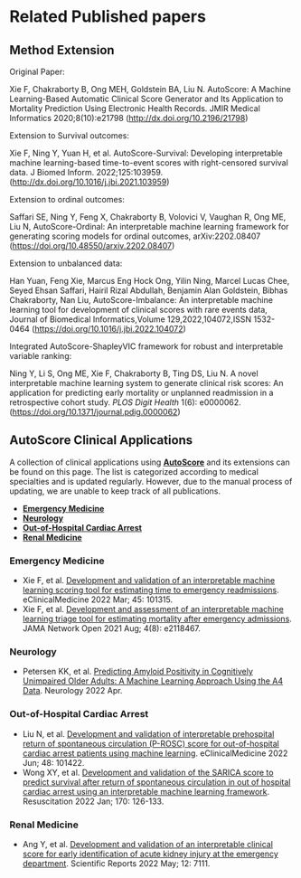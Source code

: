 # Related Published papers

## Method Extension

Original Paper:

Xie F, Chakraborty B, Ong MEH, Goldstein BA, Liu N. AutoScore: A Machine Learning-Based Automatic Clinical Score Generator and Its Application to Mortality Prediction Using Electronic Health Records. JMIR Medical Informatics 2020;8(10):e21798 (<http://dx.doi.org/10.2196/21798>)

Extension to Survival outcomes: 

Xie F, Ning Y, Yuan H, et al. AutoScore-Survival: Developing
interpretable machine learning-based time-to-event scores with right-censored
survival data. J Biomed Inform. 2022;125:103959. (<http://dx.doi.org/10.1016/j.jbi.2021.103959>)

Extension to ordinal outcomes: 

Saffari SE, Ning Y, Feng X, Chakraborty B, Volovici V, Vaughan R, Ong
ME, Liu N, AutoScore-Ordinal: An interpretable machine learning framework for
generating scoring models for ordinal outcomes, arXiv:2202.08407
(<https://doi.org/10.48550/arxiv.2202.08407>)

Extension to unbalanced data: 

Han Yuan, Feng Xie, Marcus Eng Hock Ong, Yilin Ning, Marcel Lucas Chee, Seyed Ehsan Saffari, Hairil Rizal Abdullah, Benjamin Alan Goldstein, Bibhas Chakraborty, Nan Liu,
AutoScore-Imbalance: An interpretable machine learning tool for development of clinical scores with rare events data, Journal of Biomedical Informatics,Volume 129,2022,104072,ISSN 1532-0464
(<https://doi.org/10.1016/j.jbi.2022.104072>)

Integrated AutoScore-ShapleyVIC framework for robust and interpretable variable ranking:

Ning Y, Li S, Ong ME, Xie F, Chakraborty B, Ting DS, Liu N. A novel
interpretable machine learning system to generate clinical risk scores: An
application for predicting early mortality or unplanned readmission in a
retrospective cohort study. *PLOS Digit Health* 1(6): e0000062.
(<https://doi.org/10.1371/journal.pdig.0000062>)

## AutoScore Clinical Applications

A collection of clinical applications using [**AutoScore**](https://github.com/nliulab/AutoScore) and its extensions can be found on this page. The list is categorized according to medical specialties and is updated regularly. However, due to the manual process of updating, we are unable to keep track of all publications.

- [**Emergency Medicine**](#emergency-medicine)
- [**Neurology**](#neurology)
- [**Out-of-Hospital Cardiac Arrest**](#out-of-hospital-cardiac-arrest)
- [**Renal Medicine**](#renal-medicine)

### Emergency Medicine

* Xie F, et al. [Development and validation of an interpretable machine learning scoring tool for estimating time to emergency readmissions](https://www.thelancet.com/journals/eclinm/article/PIIS2589-5370(22)00045-1/fulltext). eClinicalMedicine 2022 Mar; 45: 101315.
* Xie F, et al. [Development and assessment of an interpretable machine learning triage tool for estimating mortality after emergency admissions](https://jamanetwork.com/journals/jamanetworkopen/fullarticle/2783549). JAMA Network Open 2021 Aug; 4(8): e2118467.

### Neurology

* Petersen KK, et al. [Predicting Amyloid Positivity in Cognitively Unimpaired Older Adults: A Machine Learning Approach Using the A4 Data](https://n.neurology.org/content/early/2022/04/25/WNL.0000000000200553). Neurology 2022 Apr.

### Out-of-Hospital Cardiac Arrest

* Liu N, et al. [Development and validation of interpretable prehospital return of spontaneous circulation (P-ROSC) score for out-of-hospital cardiac arrest patients using machine learning](https://doi.org/10.1016/j.eclinm.2022.101422). eClinicalMedicine 2022 Jun; 48: 101422.
* Wong XY, et al. [Development and validation of the SARICA score to predict survival after return of spontaneous circulation in out of hospital cardiac arrest using an interpretable machine learning framework](https://www.sciencedirect.com/science/article/abs/pii/S0300957221004834). Resuscitation 2022 Jan; 170: 126-133.

### Renal Medicine

* Ang Y, et al. [Development and validation of an interpretable clinical score for early identification of acute kidney injury at the emergency department](https://www.nature.com/articles/s41598-022-11129-4). Scientific Reports 2022 May; 12: 7111.


